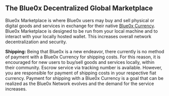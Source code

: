 ## **The Blue0x Decentralized Global Marketplace**

Blue0x Marketplace is where Blue0x users may buy and sell physical or digital goods and services in exchange for their native [Blue0x Currency](currencies.md). Blue0x Marketplace is designed to be run from your local machine and to interact with your locally hosted wallet. This increases overall network decentralization and security.

**Shipping:**
Being that Blue0x is a new endeavor, there currently is no method of payment with a Blue0x Currency for shipping costs. For this reason, it is encouraged for new users to buy/sell goods and services locally, within their community. Escrow service via tracking number is available. However, you are responsible for payment of shipping costs in your respective fiat currency. Payment for shipping with a Blue0x Currency is a goal that can be realized as the Blue0x Network evolves and the demand for the service increases.
